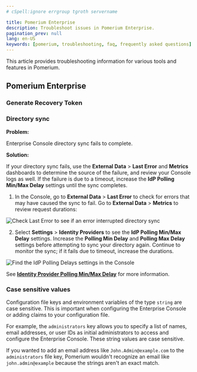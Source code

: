 ```yaml
---
# cSpell:ignore errgroup tgroth servername

title: Pomerium Enterprise
description: Troubleshoot issues in Pomerium Enterprise.
pagination_prev: null
lang: en-US
keywords: [pomerium, troubleshooting, faq, frequently asked questions]
---
```



This article provides troubleshooting information for various tools and features in Pomerium.

## Pomerium Enterprise

### Generate Recovery Token

<GenerateRecoveryToken />

### Directory sync

**Problem:**

Enterprise Console directory sync fails to complete.

**Solution:**

If your directory sync fails, use the **External Data** > **Last Error** and **Metrics** dashboards to determine the source of the failure, and review your Console logs as well. If the failure is due to a timeout, increase the **IdP Polling Min/Max Delay** settings until the sync completes.

1. In the Console, go to **External Data** > **Last Error** to check for errors that may have caused the sync to fail. Go to **External Data** > **Metrics** to review request durations:

![Check Last Error to see if an error interrupted directory sync](./img/enterprise/polling-delay-settings/last-error-and-request-duration.gif)

2. Select **Settings** > **Identity Providers** to see the **IdP Polling Min/Max Delay** settings. Increase the **Polling Min Delay** and **Polling Max Delay** settings before attempting to sync your directory again. Continue to monitor the sync; if it fails due to timeout, increase the durations.

![Find the IdP Polling Delays settings in the Console](./img/enterprise/polling-delay-settings/adjust-polling-delay-settings.gif)

See [**Identity Provider Polling Min/Max Delay**](/docs/reference/identity-provider-settings#identity-provider-polling-minmax-delay) for more information.

### Case sensitive values

Configuration file keys and environment variables of the type `string` are case sensitive. This is important when configuring the Enterprise Console or adding claims to your configuration file.

For example, the `administrators` key allows you to specify a list of names, email addresses, or user IDs as initial administrators to access and configure the Enterprise Console. These string values are case sensitive.

If you wanted to add an email address like `John.Admin@example.com` to the `administrators` file key, Pomerium wouldn't recognize an email like `john.admin@example` because the strings aren't an exact match.
